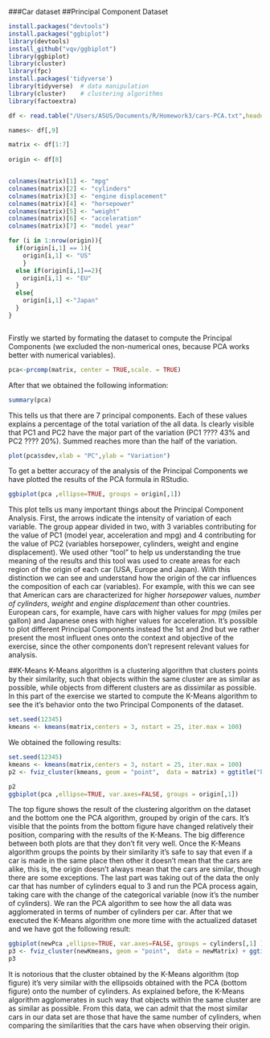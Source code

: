 ###Car dataset
##Principal Component Dataset
```{r, include=FALSE}
install.packages("devtools")
install.packages("ggbiplot")
library(devtools)
install_github("vqv/ggbiplot")
library(ggbiplot)
library(cluster)
library(fpc)
install.packages('tidyverse')
library(tidyverse)  # data manipulation
library(cluster)    # clustering algorithms
library(factoextra)

df <- read.table("/Users/ASUS/Documents/R/Homework3/cars-PCA.txt",header = FALSE)

names<- df[,9]

matrix <- df[1:7]
 
origin <- df[8]


colnames(matrix)[1] <- "mpg"
colnames(matrix)[2] <- "cylinders"
colnames(matrix)[3] <- "engine displacement"
colnames(matrix)[4] <- "horsepower"
colnames(matrix)[5] <- "weight"
colnames(matrix)[6] <- "acceleration"
colnames(matrix)[7] <- "model year"

for (i in 1:nrow(origin)){
  if(origin[i,1] == 1){
    origin[i,1] <- "US"
    }
  else if(origin[i,1]==2){
    origin[i,1] <- "EU"
  }
  else{
    origin[i,1] <-"Japan"
  }
}



```
Firstly we started by formating the dataset to compute the Principal Components (we excluded the non-numerical ones, because PCA works better with numerical variables).
```{r, include=FALSE}
pca<-prcomp(matrix, center = TRUE,scale. = TRUE)
```

After that we obtained the following information:  
```{r, echo=FALSE, fig.width=3, fig.height=3, fig.align="center"}
summary(pca)
```

This tells us that there are 7 principal components. Each of these values explains a percentage of the total variation of the all data. Is clearly visible that PC1 and PC2 have the major part of the variation (PC1   ???? 43% and PC2   ???? 20%). Summed reaches more than the half of the variation.

```{r, include=FALSE}
plot(pca$sdev,xlab = "PC",ylab = "Variation") 

```

To get a better accuracy of the analysis of the Principal Components we have plotted the results of the PCA formula in RStudio.

```{r, echo=FALSE,fig.width=3, fig.height=3, fig.align="center"}
ggbiplot(pca ,ellipse=TRUE, groups = origin[,1])
```

This plot tells us many important things about the Principal Component Analysis. First, the arrows indicate the intensity of variation of each variable. The group appear divided in two, with 3 variables contributing for the value of PC1 (model year, acceleration and mpg) and 4 contributing for the value of PC2 (variables horsepower, cylinders, weight and engine displacement). 
We used other "tool" to help us understanding the true meaning of the results and this tool was used to create areas for each region of the origin of each car (USA, Europe and Japan). With this distinction we can see and understand how the origin of the car influences the composition of each car (variables). For example, with this we can see that American cars are characterized for higher *horsepower* values, *number of cylinders*, *weight* and *engine displacement* than other countries. European cars, for example, have cars with higher values for *mpg* (miles per gallon) and Japanese ones with higher values for acceleration.
It's possible to plot different Principal Components instead the 1st and 2nd but we rather present the most influent ones onto the context and objective of the exercise, since the other components don't represent relevant values for analysis. 

##K-Means
K-Means algorithm is a clustering algorithm that clusters points by their similarity, such that objects within the same cluster are as similar as possible, while objects from different clusters are as dissimilar as possible.
In this part of the exercise we started to compute the K-Means algorithm to see the it's behavior onto the two Principal Components of the dataset. 

```{r, include=FALSE}
set.seed(12345)
kmeans <- kmeans(matrix,centers = 3, nstart = 25, iter.max = 100)
```
We obtained the following results:
```{r, include=FALSE}
set.seed(12345)
kmeans <- kmeans(matrix,centers = 3, nstart = 25, iter.max = 100)
p2 <- fviz_cluster(kmeans, geom = "point",  data = matrix) + ggtitle("k = 3")

p2
ggbiplot(pca ,ellipse=TRUE, var.axes=FALSE, groups = origin[,1])
```
The top figure shows the result of the clustering algorithm on the dataset and the bottom one the PCA algorithm, grouped by origin of the cars. It's visible that the points from the bottom figure have changed relatively their position, comparing with the results of the K-Means. The big difference between both plots are that they don't fit very well.
Once the K-Means algorithm groups the points by their similarity it's safe to say that even if a car is made in the same place then other it doesn't mean that the cars are alike, this is, the origin doesn't always mean that the cars are similar, though there are some exceptions.
The last part was taking out of the data the only car that has number of cylinders equal to 3 and run the PCA process again, taking care with the change of the categorical variable (now it's the number of cylinders). We ran the PCA algorithm to see how the all data was agglomerated in terms of number of cylinders per car. 
After that we executed the K-Means algorithm one more time with the actualized dataset and we have got the following result:
```{r, include=FALSE}
ggbiplot(newPca ,ellipse=TRUE, var.axes=FALSE, groups = cylinders[,1] )
p3 <- fviz_cluster(newKmeans, geom = "point",  data = newMatrix) + ggtitle("k = 3 with new data")
p3
```
It is notorious that the cluster obtained by the K-Means algorithm (top figure) it's very similar with the ellipsoids obtained with the PCA (bottom figure) onto the number of cylinders. As explained before, the K-Means algorithm agglomerates in such way that objects within the same cluster are as similar as possible. 
From this data, we can admit that the most similar cars in our data set are those that have the same number of cylinders, when comparing the similarities that the cars have when observing their origin.
